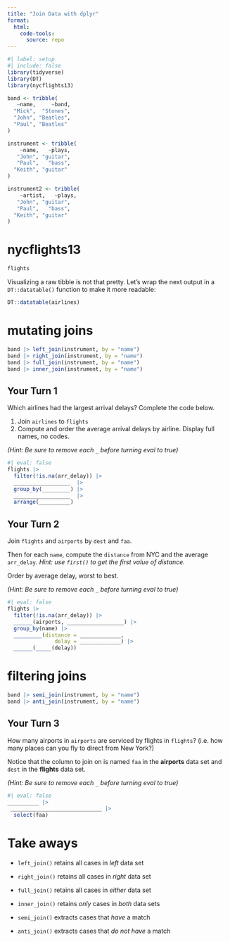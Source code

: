```yaml
---
title: "Join Data with dplyr"
format:
  html:
    code-tools:
      source: repo
---
```


```r
#| label: setup
#| include: false
library(tidyverse)
library(DT)
library(nycflights13)

band <- tribble(
   ~name,     ~band,
  "Mick",  "Stones",
  "John", "Beatles",
  "Paul", "Beatles"
)

instrument <- tribble(
    ~name,   ~plays,
   "John", "guitar",
   "Paul",   "bass",
  "Keith", "guitar"
)

instrument2 <- tribble(
    ~artist,   ~plays,
   "John", "guitar",
   "Paul",   "bass",
  "Keith", "guitar"
)
```

# nycflights13

```r
flights
```

Visualizing a raw tibble is not that pretty. Let's wrap the next output in a `DT::datatable()` function to make it more readable:

```r
DT::datatable(airlines)
```

# mutating joins

```r
band |> left_join(instrument, by = "name")
band |> right_join(instrument, by = "name")
band |> full_join(instrument, by = "name")
band |> inner_join(instrument, by = "name")
```

## Your Turn 1

Which airlines had the largest arrival delays? Complete the code below.

1. Join `airlines` to `flights`
2. Compute and order the average arrival delays by airline. Display full names, no codes.

*(Hint: Be sure to remove each `_` before turning eval to true)*

```r
#| eval: false
flights |>
  filter(!is.na(arr_delay)) |>
  __________________  |>
  group_by(_________) |>
  __________________  |>
  arrange(__________) 
```

## Your Turn 2

Join `flights` and `airports` by `dest` and `faa`. 

Then for each `name`, compute the `distance` from NYC and the average `arr_delay`.  *Hint: use `first()` to get the first value of distance.*

Order by average delay, worst to best.

*(Hint: Be sure to remove each `_` before turning eval to true)*

```r
#| eval: false
flights |> 
  filter(!is.na(arr_delay)) |>
  ______(airports, __________________) |>
  group_by(name) |>
  _________(distance = _____________, 
               delay = _____________) |>
  ______(_____(delay))
```

# filtering joins

```r
band |> semi_join(instrument, by = "name")
band |> anti_join(instrument, by = "name")
```

## Your Turn 3

How many airports in `airports` are serviced by flights in `flights`? (i.e. how many places can you fly to direct from New York?) 

Notice that the column to join on is named `faa` in the **airports** data set and `dest` in the **flights** data set.

*(Hint: Be sure to remove each `_` before turning eval to true)*

```r
#| eval: false
__________ |>
 _____________________________ |>
  select(faa)
```

# Take aways

* `left_join()` retains all cases in _left_ data set
* `right_join()` retains all cases in _right_ data set
* `full_join()` retains all cases in _either_ data set
* `inner_join()` retains _only_ cases in _both_ data sets

* `semi_join()` extracts cases that _have_ a match
* `anti_join()` extracts cases that _do not have_ a match 
